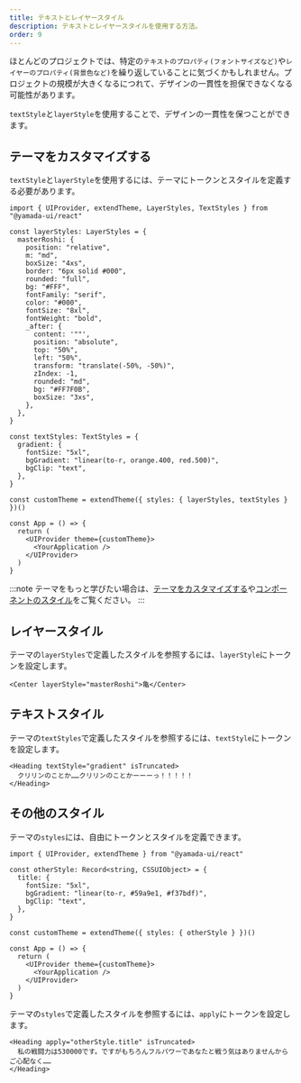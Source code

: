 ```yaml
---
title: テキストとレイヤースタイル
description: テキストとレイヤースタイルを使用する方法。
order: 9
---
```


ほとんどのプロジェクトでは、特定の`テキストのプロパティ(フォントサイズなど)`や`レイヤーのプロパティ(背景色など)`を繰り返していることに気づくかもしれません。プロジェクトの規模が大きくなるにつれて、デザインの一貫性を担保できなくなる可能性があります。

`textStyle`と`layerStyle`を使用することで、デザインの一貫性を保つことができます。

## テーマをカスタマイズする

`textStyle`と`layerStyle`を使用するには、テーマにトークンとスタイルを定義する必要があります。

```tsx live=false
import { UIProvider, extendTheme, LayerStyles, TextStyles } from "@yamada-ui/react"

const layerStyles: LayerStyles = {
  masterRoshi: {
    position: "relative",
    m: "md",
    boxSize: "4xs",
    border: "6px solid #000",
    rounded: "full",
    bg: "#FFF",
    fontFamily: "serif",
    color: "#000",
    fontSize: "8xl",
    fontWeight: "bold",
    _after: {
      content: '""',
      position: "absolute",
      top: "50%",
      left: "50%",
      transform: "translate(-50%, -50%)",
      zIndex: -1,
      rounded: "md",
      bg: "#FF7F0B",
      boxSize: "3xs",
    },
  },
}

const textStyles: TextStyles = {
  gradient: {
    fontSize: "5xl",
    bgGradient: "linear(to-r, orange.400, red.500)",
    bgClip: "text",
  },
}

const customTheme = extendTheme({ styles: { layerStyles, textStyles } })()

const App = () => {
  return (
    <UIProvider theme={customTheme}>
      <YourApplication />
    </UIProvider>
  )
}
```

:::note
テーマをもっと学びたい場合は、[テーマをカスタマイズする](/styled-system/theming/customize-theme)や[コンポーネントのスタイル](/styled-system/theming/component-style)をご覧ください。
:::

## レイヤースタイル

テーマの`layerStyles`で定義したスタイルを参照するには、`layerStyle`にトークンを設定します。

```tsx
<Center layerStyle="masterRoshi">亀</Center>
```

## テキストスタイル

テーマの`textStyles`で定義したスタイルを参照するには、`textStyle`にトークンを設定します。

```tsx
<Heading textStyle="gradient" isTruncated>
  クリリンのことか……クリリンのことかーーーっ！！！！！
</Heading>
```

## その他のスタイル

テーマの`styles`には、自由にトークンとスタイルを定義できます。

```tsx live=false
import { UIProvider, extendTheme } from "@yamada-ui/react"

const otherStyle: Record<string, CSSUIObject> = {
  title: {
    fontSize: "5xl",
    bgGradient: "linear(to-r, #59a9e1, #f37bdf)",
    bgClip: "text",
  },
}

const customTheme = extendTheme({ styles: { otherStyle } })()

const App = () => {
  return (
    <UIProvider theme={customTheme}>
      <YourApplication />
    </UIProvider>
  )
}
```

テーマの`styles`で定義したスタイルを参照するには、`apply`にトークンを設定します。

```tsx
<Heading apply="otherStyle.title" isTruncated>
  私の戦闘力は530000です。ですがもちろんフルパワーであなたと戦う気はありませんからご心配なく……
</Heading>
```
